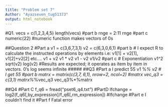 ---
title: "Problem set 7"
Author: "Ayazseven_tug51373"
output: html_notebook
---
#Q1. 
vecs = c(1,2,3,4,5)
length(vecs)
#part b
rnge = 2:11
rnge
#part c
numeric(22) #numeric function makes vectors of 0s

##Question 2
#Part a
v1 = c(3,6,7,3,1)
v2 = c(6,3,0,6,1)
#part b # I expect R to calculate the instructed operations by elements i.e: v1[1] + v2[1], v1[2]+v2[2] etc....
v1 + v2
v1 * v2
v1 - v2
v1/v2 
#part c 
# Exponentiation
v1^2
sqrt(v2)
log(v2)
#Results are expected; it operates as item by item in vectors. 0's log seems infinite
#####
##Q3
#Part a I predict 55
v1 %*% v2 # I get 55
#part b
matrx = matrix(c(3,7, 6,1), nrow=2, ncol=2)
#matrx
vec_q3 = c(3,1)
matrx%*%vec_q3
vec_q3%*%matrx

##Q4
#Part C
f_q6 = fread("pset6_q4.txt")
#PartD
lfchange = log2(f_q6[,by_expression]/f_q6[,rm_expression])
#lfchange
#Part e I couldn't find it
#Part f Fatal error


